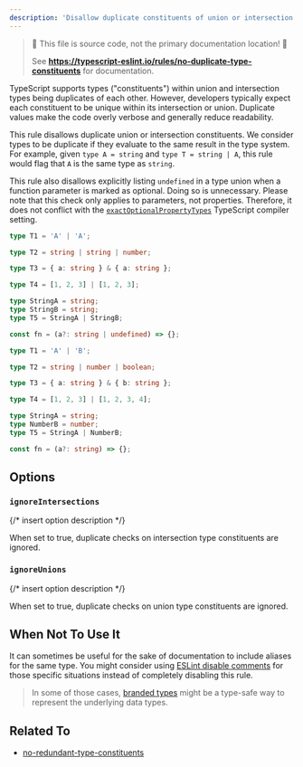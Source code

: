 ```yaml
---
description: 'Disallow duplicate constituents of union or intersection types.'
---
```



> 🛑 This file is source code, not the primary documentation location! 🛑
>
> See **https://typescript-eslint.io/rules/no-duplicate-type-constituents** for documentation.

TypeScript supports types ("constituents") within union and intersection types being duplicates of each other.
However, developers typically expect each constituent to be unique within its intersection or union.
Duplicate values make the code overly verbose and generally reduce readability.

This rule disallows duplicate union or intersection constituents.
We consider types to be duplicate if they evaluate to the same result in the type system.
For example, given `type A = string` and `type T = string | A`, this rule would flag that `A` is the same type as `string`.

This rule also disallows explicitly listing `undefined` in a type union when a function parameter is marked as optional.
Doing so is unnecessary.
Please note that this check only applies to parameters, not properties.
Therefore, it does not conflict with the [`exactOptionalPropertyTypes`](https://www.typescriptlang.org/tsconfig/#exactOptionalPropertyTypes) TypeScript compiler setting.

<Tabs>
<TabItem value="❌ Incorrect">

```ts
type T1 = 'A' | 'A';

type T2 = string | string | number;

type T3 = { a: string } & { a: string };

type T4 = [1, 2, 3] | [1, 2, 3];

type StringA = string;
type StringB = string;
type T5 = StringA | StringB;

const fn = (a?: string | undefined) => {};
```

</TabItem>
<TabItem value="✅ Correct">

```ts
type T1 = 'A' | 'B';

type T2 = string | number | boolean;

type T3 = { a: string } & { b: string };

type T4 = [1, 2, 3] | [1, 2, 3, 4];

type StringA = string;
type NumberB = number;
type T5 = StringA | NumberB;

const fn = (a?: string) => {};
```

</TabItem>
</Tabs>

## Options

### `ignoreIntersections`

{/* insert option description */}

When set to true, duplicate checks on intersection type constituents are ignored.

### `ignoreUnions`

{/* insert option description */}

When set to true, duplicate checks on union type constituents are ignored.

## When Not To Use It

It can sometimes be useful for the sake of documentation to include aliases for the same type.
You might consider using [ESLint disable comments](https://eslint.org/docs/latest/use/configure/rules#using-configuration-comments-1) for those specific situations instead of completely disabling this rule.

> In some of those cases, [branded types](https://basarat.gitbook.io/typescript/main-1/nominaltyping#using-interfaces) might be a type-safe way to represent the underlying data types.

## Related To

- [no-redundant-type-constituents](./no-redundant-type-constituents.mdx)
